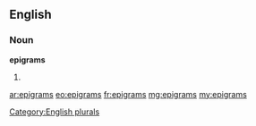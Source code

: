 ==English==

===Noun===
'''epigrams'''

# {{plural of|[[epigram]]}}

[[Category:English plurals]]

[[ar:epigrams]]
[[eo:epigrams]]
[[fr:epigrams]]
[[mg:epigrams]]
[[my:epigrams]]